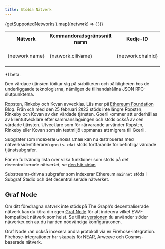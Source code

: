 ```yaml
---
title: Stödda Nätverk
---
```



<Table>
  <tr>
    <th>Nätverk</th>
    <th>Kommandoradsgränssnitt namn</th>
    <th align="center">Kedje-ID</th>
    <th align="center">Värdtjänster</th>
    <th align="center">Subgraf Studio</th>
    <th align="center">Decentraliserat Nätverk</th>
    <th align="center">Substreams Stöd</th>
  </tr>
  {getSupportedNetworks().map((network) => (
    <tr key={network.cliName}>
      <td>{network.name}</td>
      <td>
        <CodeInline>{network.cliName}</CodeInline>
      </td>
      <td align="center">{network.chainId}</td>
      <td align="center">{network.supportedOnHosted ? "✓" : null}</td>
      <td align="center">{network.supportedOnStudio ? "✓" : null}</td>
      <td align="center">
        {network.supportedOnNetwork ? `✓${network.isBeta ? "*" : ""}` : null}
      </td>
      <td align="center">{network.substreams ? "✓" : null}</td>
    </tr>
  ))}
</Table>

\*I beta.

Den värdade tjänsten förlitar sig på stabiliteten och pålitligheten hos de underliggande teknologierna, nämligen de tillhandahållna JSON RPC-slutpunkterna.

Ropsten, Rinkeby och Kovan avvecklas. Läs mer på [Ethereum Foundation Blog](https://blog.ethereum.org/2022/06/21/testnet-deprecation). Från och med den 25 februari 2023 stöds inte längre Ropsten, Rinkeby och Kovan av den värdade tjänsten. Goerli kommer att underhållas av klientutvecklare efter sammanslagningen och stöds också av den värdade tjänsten. Utvecklare som för närvarande använder Ropsten, Rinkeby eller Kovan som sin testmiljö uppmanas att migrera till Goerli.

Subgrafer som indexerar Gnosis Chain kan nu distribueras med nätverksidentifieraren `gnosis`. `xdai` stöds fortfarande för befintliga värdade tjänstsubgrafer.

För en fullständig lista över vilka funktioner som stöds på det decentraliserade nätverket, se [den här sidan](https://github.com/graphprotocol/indexer/blob/main/docs/feature-support-matrix.md).

Substreams-drivna subgrafer som indexerar Ethereum `mainnet` stöds i Subgraf Studio och det decentraliserade nätverket.

## Graf Node

Om ditt föredragna nätverk inte stöds på The Graph's decentraliserade nätverk kan du köra din egen [Graf Node](https://github.com/graphprotocol/graph-node) för att indexera vilket EVM-kompatibelt nätverk som helst. Se till att [versionen](https://github.com/graphprotocol/graph-node/releases) du använder stöder nätverket och att du har den nödvändiga konfigurationen.

Graf Node kan också indexera andra protokoll via en Firehose-integration. Firehose-integrationer har skapats för NEAR, Arweave och Cosmos-baserade nätverk.
